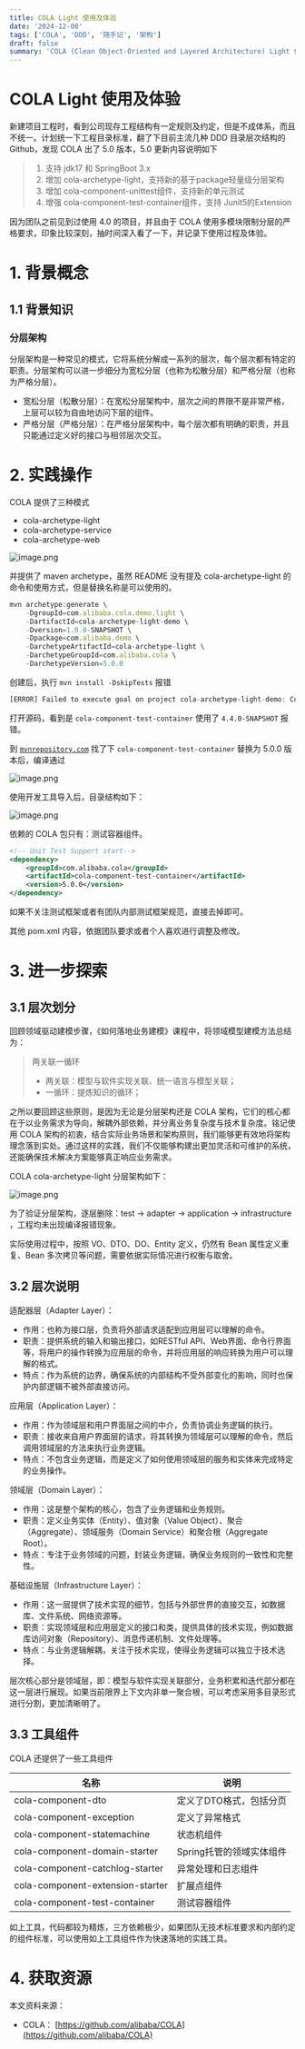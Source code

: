 ```yaml
---
title: COLA Light 使用及体验
date: '2024-12-08'
tags: ['COLA', 'DDD', '随手记', '架构']
draft: false
summary: 'COLA (Clean Object-Oriented and Layered Architecture) Light 使用及体验'
---
```


# COLA Light 使用及体验

新建项目工程时，看到公司现存工程结构有一定规则及约定，但是不成体系，而且不统一。计划统一下工程目录标准，翻了下目前主流几种 DDD 目录层次结构的 Github，发现 COLA 出了 5.0 版本，5.0 更新内容说明如下

> 1. 支持 jdk17 和 SpringBoot 3.x
> 2. 增加 cola-archetype-light，支持新的基于package轻量级分层架构
> 3. 增加 cola-component-unittest组件，支持新的单元测试
> 4. 增强 cola-component-test-container组件，支持 Junit5的Extension
> 

因为团队之前见到过使用 4.0 的项目，并且由于 COLA 使用多模块限制分层的严格要求，印象比较深刻，抽时间深入看了一下，并记录下使用过程及体验。

# 1. 背景概念

## 1.1 背景知识

### **分层架构**

分层架构是一种常见的模式，它将系统分解成一系列的层次，每个层次都有特定的职责。分层架构可以进一步细分为宽松分层（也称为松散分层）和严格分层（也称为严格分层）。

- 宽松分层（松散分层）：在宽松分层架构中，层次之间的界限不是非常严格，上层可以较为自由地访问下层的组件。
- 严格分层（严格分层）：在严格分层架构中，每个层次都有明确的职责，并且只能通过定义好的接口与相邻层次交互。

# 2. 实践操作

COLA 提供了三种模式

- cola-archetype-light
- cola-archetype-service
- cola-archetype-web

![image.png](/static/images/2024-12-08-COLA-Light/image.png)

并提供了 maven archetype，虽然 README 没有提及 cola-archetype-light 的命令和使用方式，但是替换名称是可以使用的。

```jsx
mvn archetype:generate \
    -DgroupId=com.alibaba.cola.demo.light \
    -DartifactId=cola-archetype-light-demo \
    -Dversion=1.0.0-SNAPSHOT \
    -Dpackage=com.alibaba.demo \
    -DarchetypeArtifactId=cola-archetype-light \
    -DarchetypeGroupId=com.alibaba.cola \
    -DarchetypeVersion=5.0.0
```

创建后，执行 `mvn install -DskipTests` 报错

```jsx
[ERROR] Failed to execute goal on project cola-archetype-light-demo: Could not resolve dependencies for project com.alibaba.cola.demo.light:cola-archetype-light-demo:jar:1.0.0-SNAPSHOT: Failed to collect dependencies at com.alibaba.cola:cola-component-test-container:jar:4.4.0-SNAPSHOT
```

打开源码，看到是 `cola-component-test-container` 使用了 `4.4.0-SNAPSHOT` 报错。

到 [`mvnrepository.com`](http://mvnrepository.com/) 找了下  `cola-component-test-container` 替换为 5.0.0 版本后，编译通过

![image.png](/static/images/2024-12-08-COLA-Light/image%201.png)

使用开发工具导入后，目录结构如下：

![image.png](/static/images/2024-12-08-COLA-Light/image%202.png)

依赖的 COLA 包只有：测试容器组件。

```xml
<!-- Unit Test Support start-->
<dependency>
	<groupId>com.alibaba.cola</groupId>
	<artifactId>cola-component-test-container</artifactId>
	<version>5.0.0</version>
</dependency>
```

如果不关注测试框架或者有团队内部测试框架规范，直接去掉即可。

其他 pom.xml 内容，依据团队要求或者个人喜欢进行调整及修改。

# 3. 进一步探索

## 3.1 层次划分

回顾领域驱动建模步骤，《如何落地业务建模》课程中，将领域模型建模方法总结为：

> 两关联一循环
> * 两关联：模型与软件实现关联、统一语言与模型关联；
> * 一循环：提炼知识的循环；
> 

之所以要回顾这些原则，是因为无论是分层架构还是 COLA 架构，它们的核心都在于以业务需求为导向，解耦外部依赖，并分离业务复杂度与技术复杂度。铭记使用 COLA 架构的初衷，结合实际业务场景和架构原则，我们能够更有效地将架构理念落到实处。通过这样的实践，我们不仅能够构建出更加灵活和可维护的系统，还能确保技术解决方案能够真正响应业务需求。

COLA cola-archetype-light 分层架构如下：

![image.png](/static/images/2024-12-08-COLA-Light/image%203.png)

为了验证分层架构，逐层删除：test → adapter → application → infrastructure ，工程均未出现编译报错现象。

实际使用过程中，按照 VO、DTO、DO、Entity 定义，仍然有 Bean 属性定义重复、Bean 多次拷贝等问题，需要依据实际情况进行权衡与取舍。

## 3.2 层次说明

适配器层（Adapter Layer）：

- 作用：也称为接口层，负责将外部请求适配到应用层可以理解的命令。
- 职责：提供系统的输入和输出接口，如RESTful API、Web界面、命令行界面等，将用户的操作转换为应用层的命令，并将应用层的响应转换为用户可以理解的格式。
- 特点：作为系统的边界，确保系统的内部结构不受外部变化的影响，同时也保护内部逻辑不被外部直接访问。

应用层（Application Layer）：

- 作用：作为领域层和用户界面层之间的中介，负责协调业务逻辑的执行。
- 职责：接收来自用户界面层的请求，将其转换为领域层可以理解的命令，然后调用领域层的方法来执行业务逻辑。
- 特点：不包含业务逻辑，而是定义了如何使用领域层的服务和实体来完成特定的业务操作。

领域层（Domain Layer）：

- 作用：这是整个架构的核心，包含了业务逻辑和业务规则。
- 职责：定义业务实体（Entity）、值对象（Value Object）、聚合（Aggregate）、领域服务（Domain Service）和聚合根（Aggregate Root）。
- 特点：专注于业务领域的问题，封装业务逻辑，确保业务规则的一致性和完整性。

基础设施层（Infrastructure Layer）：

- 作用：这一层提供了技术实现的细节，包括与外部世界的直接交互，如数据库、文件系统、网络资源等。
- 职责：实现领域层和应用层定义的接口和类，提供具体的技术实现，例如数据库访问对象（Repository）、消息传递机制、文件处理等。
- 特点：与业务逻辑解耦，关注于技术实现，使得业务逻辑可以独立于技术选择。

层次核心部分是领域层，即：模型与软件实现关联部分，业务积累和迭代部分都在这一层进行展现。如果当前限界上下文内非单一聚合根，可以考虑采用多目录形式进行分割，更加清晰明了。

## 3.3 工具组件

COLA 还提供了一些工具组件

| 名称 | 说明 |
| --- | --- |
| cola-component-dto | 定义了DTO格式，包括分页 |
| cola-component-exception | 定义了异常格式 |
| cola-component-statemachine | 状态机组件 |
| cola-component-domain-starter | Spring托管的领域实体组件 |
| cola-component-catchlog-starter | 异常处理和日志组件 |
| cola-component-extension-starter | 扩展点组件 |
| cola-component-test-container | 测试容器组件 |

如上工具，代码都较为精炼，三方依赖极少，如果团队无技术标准要求和内部约定的组件标准，可以使用如上工具组件作为快速落地的实践工具。

# 4. 获取资源

本文资料来源：

- COLA： [https://github.com/alibaba/COLA](https://github.com/alibaba/COLA)